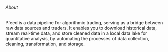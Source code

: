 ###### About
Pfeed is a data pipeline for algorithmic trading, serving as a bridge between raw data sources and traders.
It enables you to download historical data, stream real-time data, and store cleaned data in a local data lake for quantitative analysis, by automating the processes of data collection, cleaning, transformation, and storage.